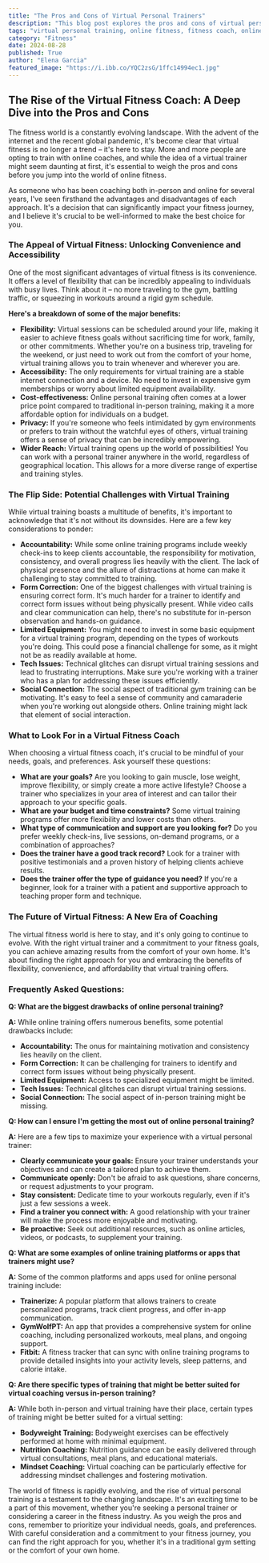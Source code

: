 ```yaml
---
title: "The Pros and Cons of Virtual Personal Trainers"
description: "This blog post explores the pros and cons of virtual personal training, analyzing its convenience, accessibility, and cost-effectiveness compared to in-person training. It also discusses potential challenges like accountability, form correction, and technical issues.  The post provides tips for choosing a virtual trainer and highlights the evolving landscape of fitness coaching."
tags: "virtual personal training, online fitness, fitness coach, online training, fitness, workout, gym, health, wellness, technology, convenience, accessibility, cost-effective, accountability, form correction, tech issues, social connection,  trainer, fitness apps, fitness platforms,  benefits, drawbacks, future of fitness"
category: "Fitness"
date: 2024-08-28
published: True
author: "Elena Garcia"
featured_image: "https://i.ibb.co/YQC2zsG/1ffc14994ec1.jpg"
---
```


## The Rise of the Virtual Fitness Coach: A Deep Dive into the Pros and Cons

The fitness world is a constantly evolving landscape. With the advent of the internet and the recent global pandemic, it's become clear that  virtual fitness is no longer a trend – it's here to stay. More and more people are opting to train with online coaches, and while the idea of a virtual trainer might seem daunting at first, it's essential to weigh the pros and cons before you jump into the world of online fitness.

As someone who has been coaching both in-person and online for several years, I've seen firsthand the advantages and disadvantages of each approach. It's a decision that can significantly impact your fitness journey, and I believe it's crucial to be well-informed to make the best choice for you.

### The Appeal of Virtual Fitness: Unlocking Convenience and Accessibility

One of the most significant advantages of virtual fitness is its convenience.  It offers a level of flexibility that can be incredibly appealing to individuals with busy lives.  Think about it – no more traveling to the gym, battling traffic, or squeezing in workouts around a rigid gym schedule.  

**Here's a breakdown of some of the major benefits:**

* **Flexibility:** Virtual sessions can be scheduled around your life, making it easier to achieve fitness goals without sacrificing time for work, family, or other commitments. Whether you're on a business trip, traveling for the weekend, or just need to work out from the comfort of your home, virtual training allows you to train whenever and wherever you are.
* **Accessibility:**  The only requirements for virtual training are a stable internet connection and a device. No need to invest in expensive gym memberships or worry about limited equipment availability.
* **Cost-effectiveness:**  Online personal training often comes at a lower price point compared to traditional in-person training, making it a more affordable option for individuals on a budget. 
* **Privacy:** If you're someone who feels intimidated by gym environments or prefers to train without the watchful eyes of others, virtual training offers a sense of privacy that can be incredibly empowering.
* **Wider Reach:** Virtual training opens up the world of possibilities!  You can work with a personal trainer anywhere in the world, regardless of geographical location.  This allows for a more diverse range of expertise and training styles.

### The Flip Side: Potential Challenges with Virtual Training

While virtual training boasts a multitude of benefits, it's important to acknowledge that it's not without its downsides. Here are a few key considerations to ponder:

* **Accountability:** While some online training programs include weekly check-ins to keep clients accountable, the responsibility for motivation, consistency, and overall progress lies heavily with the client.  The lack of physical presence and the allure of distractions at home can make it challenging to stay committed to training. 
* **Form Correction:**  One of the biggest challenges with virtual training is ensuring correct form.  It's much harder for a trainer to identify and correct form issues without being physically present. While video calls and clear communication can help, there's no substitute for in-person observation and hands-on guidance.
* **Limited Equipment:** You might need to invest in some basic equipment for a virtual training program, depending on the types of workouts you're doing.  This could pose a financial challenge for some, as it might not be as readily available at home. 
* **Tech Issues:**  Technical glitches can disrupt virtual training sessions and lead to frustrating interruptions.  Make sure you're working with a trainer who has a plan for addressing these issues efficiently.
* **Social Connection:**  The social aspect of traditional gym training can be motivating. It's easy to feel a sense of community and camaraderie when you're working out alongside others.  Online training might lack that element of social interaction.

### What to Look For in a Virtual Fitness Coach

When choosing a virtual fitness coach, it's crucial to be mindful of your needs, goals, and preferences. Ask yourself these questions:

* **What are your goals?** Are you looking to gain muscle, lose weight, improve flexibility, or simply create a more active lifestyle?  Choose a trainer who specializes in your area of interest and can tailor their approach to your specific goals.
* **What are your budget and time constraints?**  Some virtual training programs offer more flexibility and lower costs than others. 
* **What type of communication and support are you looking for?**  Do you prefer weekly check-ins, live sessions, on-demand programs, or a combination of approaches?
* **Does the trainer have a good track record?**  Look for a trainer with positive testimonials and a proven history of helping clients achieve results. 
* **Does the trainer offer the type of guidance you need?** If you're a beginner, look for a trainer with a patient and supportive approach to teaching proper form and technique.

### The Future of Virtual Fitness: A New Era of Coaching

The virtual fitness world is here to stay, and it's only going to continue to evolve.  With the right virtual trainer and a commitment to your fitness goals, you can achieve amazing results from the comfort of your own home.  It's about finding the right approach for you and embracing the benefits of flexibility, convenience, and affordability that virtual training offers.

### Frequently Asked Questions:

**Q: What are the biggest drawbacks of online personal training?**

**A:**  While online training offers numerous benefits, some potential drawbacks include:

* **Accountability:** The onus for maintaining motivation and consistency lies heavily on the client.
* **Form Correction:** It can be challenging for trainers to identify and correct form issues without being physically present.
* **Limited Equipment:** Access to specialized equipment might be limited.
* **Tech Issues:**  Technical glitches can disrupt virtual training sessions.
* **Social Connection:** The social aspect of in-person training might be missing.

**Q: How can I ensure I'm getting the most out of online personal training?**

**A:**  Here are a few tips to maximize your experience with a virtual personal trainer:

* **Clearly communicate your goals:** Ensure your trainer understands your objectives and can create a tailored plan to achieve them.
* **Communicate openly:**  Don't be afraid to ask questions, share concerns, or request adjustments to your program.
* **Stay consistent:**  Dedicate time to your workouts regularly, even if it's just a few sessions a week.
* **Find a trainer you connect with:**  A good relationship with your trainer will make the process more enjoyable and motivating. 
* **Be proactive:**  Seek out additional resources, such as online articles, videos, or podcasts, to supplement your training.

**Q: What are some examples of online training platforms or apps that trainers might use?**

**A:**  Some of the common platforms and apps used for online personal training include:

* **Trainerize:**  A popular platform that allows trainers to create personalized programs, track client progress, and offer in-app communication.
* **GymWolfPT:**  An app that provides a comprehensive system for online coaching, including personalized workouts, meal plans, and ongoing support.
* **Fitbit:** A fitness tracker that can sync with online training programs to provide detailed insights into your activity levels, sleep patterns, and calorie intake. 

**Q:  Are there specific types of training that might be better suited for virtual coaching versus in-person training?**

**A:**   While both in-person and virtual training have their place, certain types of training might be better suited for a virtual setting:

* **Bodyweight Training:**  Bodyweight exercises can be effectively performed at home with minimal equipment.
* **Nutrition Coaching:**  Nutrition guidance can be easily delivered through virtual consultations, meal plans, and educational materials.
* **Mindset Coaching:**  Virtual coaching can be particularly effective for addressing mindset challenges and fostering motivation.

The world of fitness is rapidly evolving, and the rise of virtual personal training is a testament to the changing landscape. It's an exciting time to be a part of this movement, whether you're seeking a personal trainer or considering a career in the fitness industry. As you weigh the pros and cons, remember to prioritize your individual needs, goals, and preferences. With careful consideration and a commitment to your fitness journey, you can find the right approach for you, whether it's in a traditional gym setting or the comfort of your own home.
